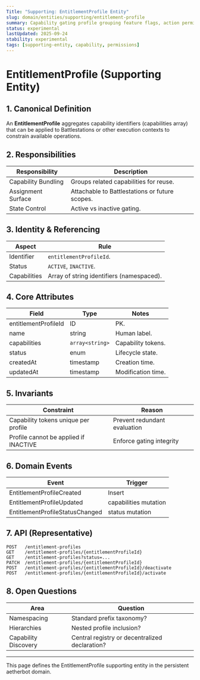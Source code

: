 ```yaml
---
Title: "Supporting: EntitlementProfile Entity"
slug: domain/entities/supporting/entitlement-profile
summary: Capability gating profile grouping feature flags, action permissions, or module access scopes.
status: experimental
lastUpdated: 2025-09-24
stability: experimental
tags: [supporting-entity, capability, permissions]
---
```


# EntitlementProfile (Supporting Entity)

## 1. Canonical Definition

An **EntitlementProfile** aggregates capability identifiers (capabilities array) that can be applied to Battlestations or other execution contexts to constrain available operations.

## 2. Responsibilities

| Responsibility      | Description                                    |
| ------------------- | ---------------------------------------------- |
| Capability Bundling | Groups related capabilities for reuse.         |
| Assignment Surface  | Attachable to Battlestations or future scopes. |
| State Control       | Active vs inactive gating.                     |

## 3. Identity & Referencing

| Aspect       | Rule                                      |
| ------------ | ----------------------------------------- |
| Identifier   | `entitlementProfileId`.                   |
| Status       | `ACTIVE`, `INACTIVE`.                     |
| Capabilities | Array of string identifiers (namespaced). |

## 4. Core Attributes

| Field                | Type            | Notes              |
| -------------------- | --------------- | ------------------ |
| entitlementProfileId | ID              | PK.                |
| name                 | string          | Human label.       |
| capabilities         | `array<string>` | Capability tokens. |
| status               | enum            | Lifecycle state.   |
| createdAt            | timestamp       | Creation time.     |
| updatedAt            | timestamp       | Modification time. |

## 5. Invariants

| Constraint                            | Reason                       |
| ------------------------------------- | ---------------------------- |
| Capability tokens unique per profile  | Prevent redundant evaluation |
| Profile cannot be applied if INACTIVE | Enforce gating integrity     |

## 6. Domain Events

| Event                           | Trigger               |
| ------------------------------- | --------------------- |
| EntitlementProfileCreated       | Insert                |
| EntitlementProfileUpdated       | capabilities mutation |
| EntitlementProfileStatusChanged | status mutation       |

## 7. API (Representative)

```
POST   /entitlement-profiles
GET    /entitlement-profiles/{entitlementProfileId}
GET    /entitlement-profiles?status=...
PATCH  /entitlement-profiles/{entitlementProfileId}
POST   /entitlement-profiles/{entitlementProfileId}/deactivate
POST   /entitlement-profiles/{entitlementProfileId}/activate
```

## 8. Open Questions

| Area                 | Question                                       |
| -------------------- | ---------------------------------------------- |
| Namespacing          | Standard prefix taxonomy?                      |
| Hierarchies          | Nested profile inclusion?                      |
| Capability Discovery | Central registry or decentralized declaration? |

---

This page defines the EntitlementProfile supporting entity in the persistent aetherbot domain.
